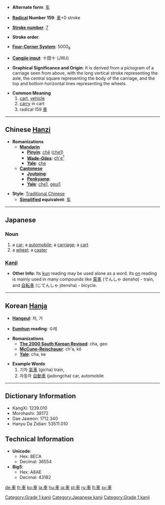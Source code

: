 * '''Alternate form''': [[车]]

* '''[[Wiktionary:Chinese radical index| Radical]] Number 159''': [[Wiktionary:Chinese radical index 車|車]]+0 stroke

* '''[[Wiktionary:Chinese total strokes index|Stroke number]]''': [[Wiktionary:Chinese total strokes index 7|7]]

* '''Stroke order''': 

* '''[[Wiktionary:Chinese four corner index|Four-Corner System]]''': 5000<sub>6</sub>

* '''[[Wiktionary:Chinese Cangjie index|Cangjie input]]''': 十田十 (JWJ)

* '''Graphical Significance and Origin''': It is derived from a pictogram of a carriage seen from above, with the long vertical stroke representing the axle, the central square representing the body of the carriage, and the top and bottom horizontal lines representing the wheels.

* '''Common Meaning'''
*# [[cart]], [[vehicle]]
*# [[carry]] in cart
*# radical 159 [[Wiktionary:Chinese radical index 車|車]]

----

== Chinese [[Hanzi]] ==

* '''Romanizations'''
** '''[[Mandarin]]'''
*** '''[[Pinyin]]''': [[chē]] ([[che1]])
*** '''[[Wade-Giles]]''': [[ch'e|ch'e<sup>1</sup>]]
*** '''[[Yale]]''': [[che]]
** '''[[Cantonese]]'''
*** '''[[Jyutping]]''':
*** '''[[Penkyamp]]''': 
*** '''[[Yale]]''': [[che1]], [[geui1]]

* '''Style''': [[Traditional Chinese]] 
** '''[[Simplified Chinese|Simplified]] equivalent''': [[车]]


----

== Japanese ==
=== Noun ===
{{ja-noun|k|hira=くるま|rom=kuruma}}
# a [[car]]; a [[automobile]]; a [[carriage]]; a [[cart]]
# a [[wheel]]; a [[caster]] 
=== [[kanji|Kanji]] ===
[[Category:Grade 1 kanji]]
{{kanji
|[[しゃ]] (sha), [[きょ]] (kyo)
|[[くるま]] (kuruma)
|rs=車00}}

*'''Other Info:''' Its [[kun#Japanese|kun]] reading may be used alone as a word.  Its [[on#Japanese|on]] reading is mainly used in many compounds like [[電車]] (でんしゃ ''densha'') - train, and [[自転車]] (じてんしゃ jitensha) - bicycle.

----

== Korean [[Hanja]] ==

* '''[[Hangeul]]''': 차, 거

* '''[[Eumhun]] reading''': 수레

* '''Romanizations'''
** '''[[The 2000 South Korean Revised Romanization|The 2000 South Korean Revised]]''': cha, geo
** '''[[McCune-Reischauer]]''': ch'a, kŏ
** '''[[Yale]]''': cha, ke

*'''Example Words'''
*#기차 [[氣車]] (gicha) train,
*#자동차 [[自動車]] (jadongcha) car, automobile

----

== Dictionary Information ==

* KangXi: 1239.010
* Morohashi: 38172
* Dae Jaweon: 1712.340
* Hanyu Da Zidian: 53511.010

== Technical Information ==

* '''Unicode''':
** Hex: 8ECA
** Decimal: 36554
* '''Big5''':
** Hex: A8AE
** Decimal: 43182

[[Category:Japanese kanji]]
[[Category:Grade 1 kanji]]

[[de:車]]
[[fr:車]]
[[ko:車]]
[[la:車]]
[[hu:車]]
[[ja:車]]
[[pl:車]]
[[ru:車]]
[[fi:車]]
[[sv:車]]